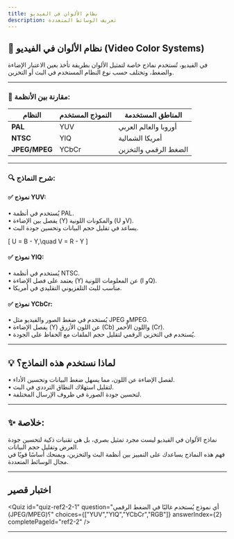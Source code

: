 ```yaml
---
title: نظام الألوان في الفيديو 
description: تعريف الوسائط المتعددة
---
```




## 🎥 نظام الألوان في الفيديو (Video Color Systems)

في الفيديو، تُستخدم نماذج خاصة لتمثيل الألوان بطريقة تأخذ بعين الاعتبار الإضاءة والضغط، وتختلف حسب نوع النظام المستخدم في البث أو التخزين.

<ImageLightbox src="/pics/6.webp" alt="صورة توضيحية" width="100%" />


---

### 🧩 مقارنة بين الأنظمة:

| النظام       | النموذج المستخدم | المناطق المستخدمة       |
|--------------|------------------|---------------------------|
| **PAL**      | YUV              | أوروبا والعالم العربي     |
| **NTSC**     | YIQ              | أمريكا الشمالية           |
| **JPEG/MPEG**| YCbCr            | الضغط الرقمي والتخزين     |

---

### 🔍 شرح النماذج:

#### ✅ نموذج YUV:
• يُستخدم في أنظمة PAL.  
• يفصل بين الإضاءة (Y) والمكونات اللونية (U وV).  
• يساعد في تقليل حجم البيانات وتحسين جودة البث.



\[
U = B - Y,\quad V = R - Y
\]



#### ✅ نموذج YIQ:
• يُستخدم في أنظمة NTSC.  
• يعتمد على فصل الإضاءة (Y) عن المعلومات اللونية (I وQ).  
• مناسب للبث التلفزيوني التقليدي في أمريكا.

#### ✅ نموذج YCbCr:
• يُستخدم في ضغط الصور والفيديو مثل JPEG وMPEG.  
• يفصل الإضاءة (Y) عن اللون الأزرق (Cb) واللون الأحمر (Cr).  
• يُستخدم في التخزين الرقمي لتقليل حجم الملفات مع الحفاظ على الجودة.

---

## 💡 لماذا نستخدم هذه النماذج؟

• لفصل الإضاءة عن اللون، مما يسهل ضغط البيانات وتحسين الأداء.  
• لتقليل استهلاك النطاق الترددي في البث.  
• لتحسين جودة الصورة في ظروف الإرسال المختلفة.

---

## ✨ خلاصة:

نماذج الألوان في الفيديو ليست مجرد تمثيل بصري، بل هي تقنيات ذكية لتحسين جودة العرض وتقليل حجم البيانات.  
فهم هذه النماذج يساعدك على التمييز بين أنظمة البث والتخزين، ويمنحك أساسًا قويًا في مجال الوسائط المتعددة.


---

## اختبار قصير

<Quiz
  id="quiz-ref2-2-1"
  question="أي نموذج يُستخدم غالبًا في الضغط الرقمي (JPEG/MPEG)؟"
  choices={["YUV","YIQ","YCbCr","RGB"]}
  answerIndex={2}
  completePageId="ref2-2"
/>

---

<LessonComplete pageId="ref2-2" />


